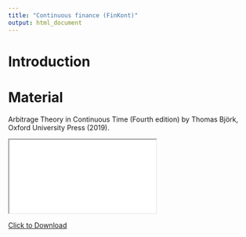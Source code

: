```yaml
---
title: "Continuous finance (FinKont)"
output: html_document
---
```


# Introduction

# Material

Arbitrage Theory in Continuous Time (Fourth edition)  by Thomas Björk, Oxford University Press (2019).

<iframe src="pdf/FinKont_book.pdf"></iframe>

<a href="pdf/FinKont_book.pdf" download>Click to Download</a>